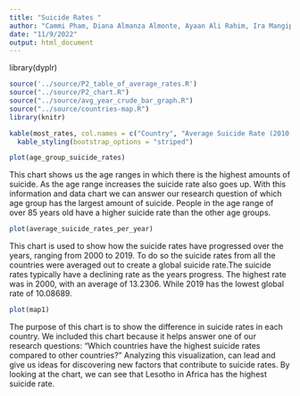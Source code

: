 ```yaml
---
title: "Suicide Rates "
author: "Cammi Pham, Diana Almanza Almonte, Ayaan Ali Rahim, Ira Mangipudi"
date: "11/9/2022"
output: html_document
---
```


library(dyplr)

```r
source('../source/P2_table_of_average_rates.R')
source("../source/P2_chart.R")
source("../source/avg_year_crude_bar_graph.R")
source("../source/countries-map.R")
library(knitr)
```

```r
kable(most_rates, col.names = c("Country", "Average Suicide Rate (2010-2019)")) %>% 
  kable_styling(bootstrap_options = "striped")
```

```r
plot(age_group_suicide_rates)
```
This chart shows us the age ranges in which there is the highest amounts of suicide. As the age range increases the suicide rate also goes up. With this information and data chart we can answer our research question of which age group has the largest amount of suicide. People in the age range of over 85 years old have a higher suicide rate than the other age groups. 

```r
plot(average_suicide_rates_per_year)
```
This chart is used to show how the suicide rates have progressed over the years, ranging from 2000 to 2019. To do so the suicide rates from all the countries were averaged out to create a global suicide rate.The suicide rates typically have a declining rate as the years progress. The highest rate was in 2000, with an average of 13.2306. While 2019 has the lowest global rate of 10.08689.

```r
plot(map1)
```
The purpose of this chart is to show the difference in suicide rates in each country. We included this chart because it helps answer one of our research questions: “Which countries have the highest suicide rates compared to other countries?” Analyzing this visualization, can lead and give us ideas for discovering new factors that contribute to suicide rates. By looking at the chart, we can see that Lesotho in Africa has the highest suicide rate. 


